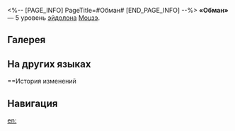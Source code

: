 <%-- [PAGE_INFO]
PageTitle=#Обман#
[END_PAGE_INFO] --%>
{{Эйдолон Инфобокс
|Название         = Обман
|Изображение      = Эйдолон Обман.png
|Персонаж         = Моцзэ
|Уровень          = 5
|Длительность     = 
|Описание         = Уровень навыка повышается на 2, максимальный уровень - 15. Уровень базовой атаки повышается на 1, максимальный уровень - 10.
|Свойство1        = 
|Масштабирование1 = 
}}
'''«Обман»''' — 5 уровень [[эйдолон]]а [[Моцзэ]].

==Галерея==
{{Галерея|position=left|captionalign=center
|Персонаж Моцзэ Эйдолон 5.png|Осколок Эйдолона
}}

==На других языках==
{{На других языках
|en   = Truthbender
|zhs  = 闪诳
|zht  = 閃誑
|ja   = {{Rubi|欺瞞|ぎまん}}
|ko   = 기만
|es   = Impostura
|fr   = Manipulateur de vérité
|ru   = Обман
|th   = Truthbender
|vi   = Đánh Lừa
|de   = Täuschung
|id   = Truthbender
|pt   = Dobrador de Verdades
}}

==История изменений
{{История изменений|3.5}}

==Навигация==
{{Навык Навбокс|Моцзэ}}

[[en:]]